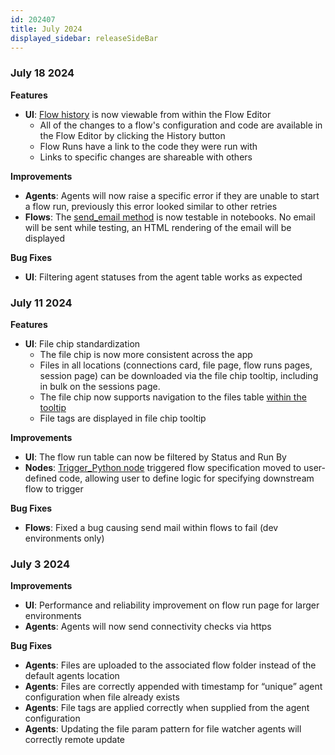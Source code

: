 ```yaml
---
id: 202407
title: July 2024
displayed_sidebar: releaseSideBar
---
```


### July 18 2024

**Features**
- **UI**: [Flow history](../FlowEditor#flow-versions) is now viewable from within the Flow Editor
  - All of the changes to a flow's configuration and code are available in the Flow Editor by clicking the History button 
  - Flow Runs have a link to the code they were run with
  - Links to specific changes are shareable with others

**Improvements**
- **Agents**: Agents will now raise a specific error if they are unable to start a flow run, previously this error looked similar to other retries
- **Flows**: The [send_email method](../api/GanymedeClass#method-send_email) is now testable in notebooks. No email will be sent while testing, an HTML rendering of the email will be displayed

**Bug Fixes**
- **UI**: Filtering agent statuses from the agent table works as expected


### July 11 2024

**Features**
- **UI**: File chip standardization
  - The file chip is now more consistent across the app
  - Files in all locations (connections card, file page, flow runs pages, session page) can be downloaded via the file chip tooltip, including in bulk on the sessions page.
  - The file chip now supports navigation to the files table [within the tooltip](../FlowRuns)
  - File tags are displayed in file chip tooltip

**Improvements**
- **UI**: The flow run table can now be filtered by Status and Run By
- **Nodes**: [Trigger_Python node](../nodes/Analysis/Trigger_Python) triggered flow specification moved to user-defined code, allowing user to define logic for specifying downstream flow to trigger


**Bug Fixes**
- **Flows**: Fixed a bug causing send mail within flows to fail (dev environments only)

### July 3 2024

**Improvements**
- **UI**: Performance and reliability improvement on flow run page for larger environments 
- **Agents**: Agents will now send connectivity checks via https

**Bug Fixes**
- **Agents**: Files are uploaded to the associated flow folder instead of the default agents location
- **Agents**: Files are correctly appended with timestamp for “unique” agent configuration when file already exists
- **Agents**: File tags are applied correctly when supplied from the agent configuration
- **Agents**: Updating the file param pattern for file watcher agents will correctly remote update
